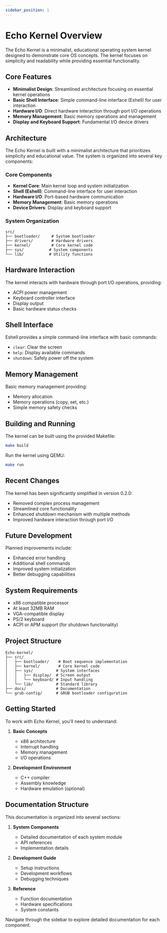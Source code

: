 ```yaml
---
sidebar_position: 1
---
```


# Echo Kernel Overview

The Echo Kernel is a minimalist, educational operating system kernel designed to demonstrate core OS concepts. The kernel focuses on simplicity and readability while providing essential functionality.

## Core Features

- **Minimalist Design**: Streamlined architecture focusing on essential kernel operations
- **Basic Shell Interface**: Simple command-line interface (Eshell) for user interaction
- **Hardware I/O**: Direct hardware interaction through port I/O operations
- **Memory Management**: Basic memory operations and management
- **Display and Keyboard Support**: Fundamental I/O device drivers

## Architecture

The Echo Kernel is built with a minimalist architecture that prioritizes simplicity and educational value. The system is organized into several key components:

### Core Components

- **Kernel Core**: Main kernel loop and system initialization
- **Shell (Eshell)**: Command-line interface for user interaction
- **Hardware I/O**: Port-based hardware communication
- **Memory Management**: Basic memory operations
- **Device Drivers**: Display and keyboard support

### System Organization

```
src/
├── bootloader/     # System bootloader
├── drivers/        # Hardware drivers
├── kernel/         # Core kernel code
├── sys/           # System components
└── lib/           # Utility functions
```

## Hardware Interaction

The kernel interacts with hardware through port I/O operations, providing:

- ACPI power management
- Keyboard controller interface
- Display output
- Basic hardware status checks

## Shell Interface

Eshell provides a simple command-line interface with basic commands:

- `clear`: Clear the screen
- `help`: Display available commands
- `shutdown`: Safely power off the system

## Memory Management

Basic memory management providing:

- Memory allocation
- Memory operations (copy, set, etc.)
- Simple memory safety checks

## Building and Running

The kernel can be built using the provided Makefile:

```bash
make build
```

Run the kernel using QEMU:

```bash
make run
```

## Recent Changes

The kernel has been significantly simplified in version 0.2.0:

- Removed complex process management
- Streamlined core functionality
- Enhanced shutdown mechanism with multiple methods
- Improved hardware interaction through port I/O

## Future Development

Planned improvements include:

- Enhanced error handling
- Additional shell commands
- Improved system initialization
- Better debugging capabilities

## System Requirements

- x86 compatible processor
- At least 32MB RAM
- VGA-compatible display
- PS/2 keyboard
- ACPI or APM support (for shutdown functionality)

## Project Structure

```
Echo-kernel/
├── src/
│   ├── bootloader/    # Boot sequence implementation
│   ├── kernel/        # Core kernel code
│   ├── sys/          # System interfaces
│   │   ├── display/  # Screen output
│   │   └── keyboard/ # Input handling
│   └── lib/          # Standard library
├── docs/             # Documentation
└── grub-config/      # GRUB bootloader configuration
```

## Getting Started

To work with Echo Kernel, you'll need to understand:

1. **Basic Concepts**
   - x86 architecture
   - Interrupt handling
   - Memory management
   - I/O operations

2. **Development Environment**
   - C++ compiler
   - Assembly knowledge
   - Hardware emulation (optional)

## Documentation Structure

This documentation is organized into several sections:

1. **System Components**
   - Detailed documentation of each system module
   - API references
   - Implementation details

2. **Development Guide**
   - Setup instructions
   - Development workflows
   - Debugging techniques

3. **Reference**
   - Function documentation
   - Hardware specifications
   - System constants

Navigate through the sidebar to explore detailed documentation for each component.
